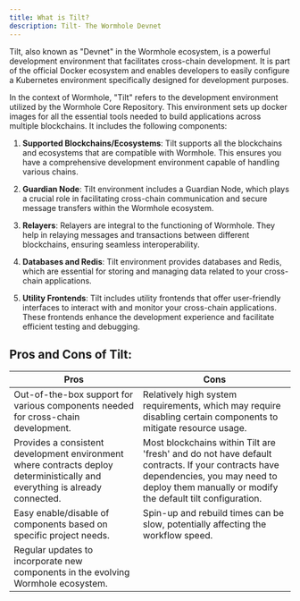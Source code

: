 ```yaml
---
title: What is Tilt?
description: Tilt- The Wormhole Devnet
---
```


Tilt, also known as "Devnet" in the Wormhole ecosystem, is a powerful development environment that facilitates cross-chain development. It is part of the official Docker ecosystem and enables developers to easily configure a Kubernetes environment specifically designed for development purposes.

In the context of Wormhole, "Tilt" refers to the development environment utilized by the Wormhole Core Repository. This environment sets up docker images for all the essential tools needed to build applications across multiple blockchains. It includes the following components:

1. **Supported Blockchains/Ecosystems**: Tilt supports all the blockchains and ecosystems that are compatible with Wormhole. This ensures you have a comprehensive development environment capable of handling various chains.

2. **Guardian Node**: Tilt environment includes a Guardian Node, which plays a crucial role in facilitating cross-chain communication and secure message transfers within the Wormhole ecosystem.

3. **Relayers**: Relayers are integral to the functioning of Wormhole. They help in relaying messages and transactions between different blockchains, ensuring seamless interoperability.

4. **Databases and Redis**: Tilt environment provides databases and Redis, which are essential for storing and managing data related to your cross-chain applications.

5. **Utility Frontends**: Tilt includes utility frontends that offer user-friendly interfaces to interact with and monitor your cross-chain applications. These frontends enhance the development experience and facilitate efficient testing and debugging.

## Pros and Cons of Tilt:

|Pros|Cons|
|---|---|
|Out-of-the-box support for various components needed for cross-chain development.|Relatively high system requirements, which may require disabling certain components to mitigate resource usage.|
|Provides a consistent development environment where contracts deploy deterministically and everything is already connected.|Most blockchains within Tilt are 'fresh' and do not have default contracts. If your contracts have dependencies, you may need to deploy them manually or modify the default tilt configuration.|
|Easy enable/disable of components based on specific project needs.|Spin-up and rebuild times can be slow, potentially affecting the workflow speed.|
|Regular updates to incorporate new components in the evolving Wormhole ecosystem.||

